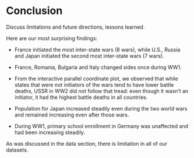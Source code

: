 # Conclusion

Discuss limitations and future directions, lessons learned.

Here are our most surprising findings:

- France initiated the most inter-state wars (8 wars), while U.S., Russia and Japan initiated the second most inter-state wars (7 wars).

- France, Romania, Bulgaria and Italy changed sides once during WW1.

- From the interactive parallel coordinate plot, we observed that while states that were not initiators of the wars tend to have lower battle deaths, USSR in WW2 did not follow that tread: even though it wasn't an initiator, it had the highest battle deaths in all countries. 

- Population for Japan increased steadily even during the two world wars and remained increasing even after those wars. 

- During WW1, primary school enrollment in Germany was unaffected and had been increasing steadily.  

As was discussed in the data section, there is limitation in all of our datasets.